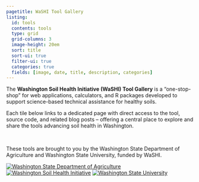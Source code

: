 ```yaml
---
pagetitle: WaSHI Tool Gallery
listing:
  id: tools
  contents: tools
  type: grid
  grid-columns: 3
  image-height: 20em
  sort: title
  sort-ui: true
  filter-ui: true
  categories: true
  fields: [image, date, title, description, categories]
---
```


The **Washington Soil Health Initiative (WaSHI) Tool Gallery** is a
"one-stop-shop" for web applications, calculators, and R packages developed to
support science-based technical assistance for healthy soils.

Each tile below links to a dedicated page with direct access to the tool, source
code, and related blog posts -- offering a central place to explore and share
the tools advancing soil health in Washington.

::: {#tools}
:::

<br>

:::: {#hero-banner .column-screen}
::: center-text
These tools are brought to you by the Washington State Department of
Agriculture and Washington State University, funded by WaSHI.
:::

::: {.logo-container}
[![](assets/img/wsda.png){.logo
title="Washington State Department of Agriculture"}](https://agr.wa.gov/departments/land-and-water/natural-resources/soil-health)
[![](assets/img/washi.gif){.logo
title="Washington Soil Health Initiative"}](https://washingtonsoilhealthinitiative.com/)
[![](assets/img/wsu.png){.logo
title="Washington State University"}](https://soilhealth.wsu.edu/)
:::
::::
